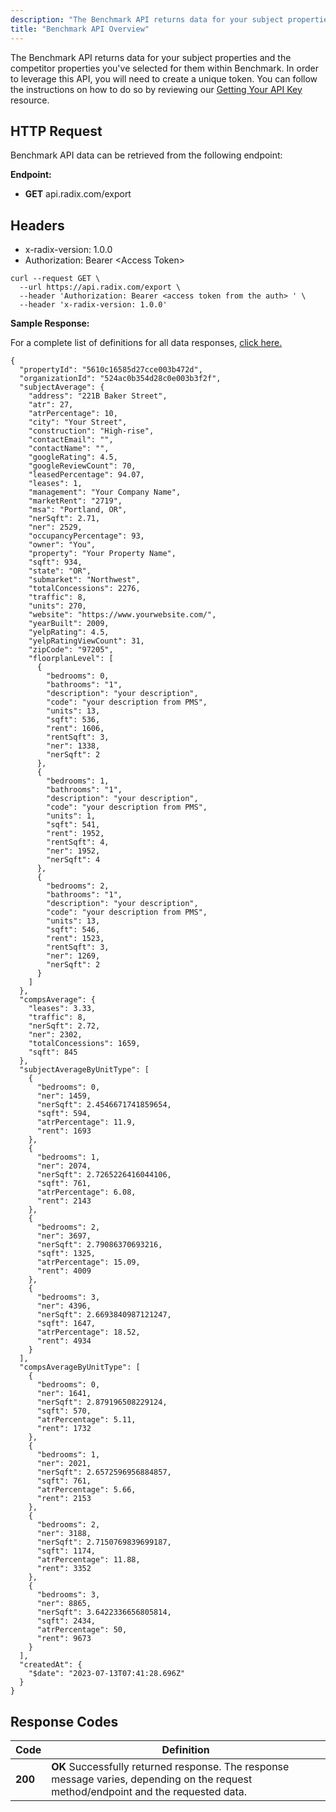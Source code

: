 ```yaml
---
description: "The Benchmark API returns data for your subject properties and the competitor properties youve selected for them within Benchmark In order to leverage this A..."
title: "Benchmark API Overview"
---
```


The Benchmark API returns data for your subject properties and the competitor properties you've selected for them within Benchmark. In order to leverage this API, you will need to create a unique token. You can follow the instructions on how to do so by reviewing our [Getting Your API Key](/radix/api/getting-your-api-key) resource.

## HTTP Request

Benchmark API data can be retrieved from the following endpoint:

**Endpoint:**

- **GET** api.radix.com/export

## Headers

- x-radix-version: 1.0.0
- Authorization: Bearer \<Access Token\>

```
curl --request GET \
  --url https://api.radix.com/export \
  --header 'Authorization: Bearer <access token from the auth> ' \
  --header 'x-radix-version: 1.0.0'
```

**Sample Response:**

For a complete list of definitions for all data responses, [click here.](api-response-data-definitions.mdx)

```
{
  "propertyId": "5610c16585d27cce003b472d",
  "organizationId": "524ac0b354d28c0e003b3f2f",
  "subjectAverage": {
    "address": "221B Baker Street",
    "atr": 27,
    "atrPercentage": 10,
    "city": "Your Street",
    "construction": "High-rise",
    "contactEmail": "",
    "contactName": "",
    "googleRating": 4.5,
    "googleReviewCount": 70,
    "leasedPercentage": 94.07,
    "leases": 1,
    "management": "Your Company Name",
    "marketRent": "2719",
    "msa": "Portland, OR",
    "nerSqft": 2.71,
    "ner": 2529,
    "occupancyPercentage": 93,
    "owner": "You",
    "property": "Your Property Name",
    "sqft": 934,
    "state": "OR",
    "submarket": "Northwest",
    "totalConcessions": 2276,
    "traffic": 8,
    "units": 270,
    "website": "https://www.yourwebsite.com/",
    "yearBuilt": 2009,
    "yelpRating": 4.5,
    "yelpRatingViewCount": 31,
    "zipCode": "97205",
    "floorplanLevel": [
      {
        "bedrooms": 0,
        "bathrooms": "1",
        "description": "your description",
        "code": "your description from PMS",
        "units": 13,
        "sqft": 536,
        "rent": 1606,
        "rentSqft": 3,
        "ner": 1338,
        "nerSqft": 2
      },
      {
        "bedrooms": 1,
        "bathrooms": "1",
        "description": "your description",
        "code": "your description from PMS",
        "units": 1,
        "sqft": 541,
        "rent": 1952,
        "rentSqft": 4,
        "ner": 1952,
        "nerSqft": 4
      },
      {
        "bedrooms": 2,
        "bathrooms": "1",
        "description": "your description",
        "code": "your description from PMS",
        "units": 13,
        "sqft": 546,
        "rent": 1523,
        "rentSqft": 3,
        "ner": 1269,
        "nerSqft": 2
      }
    ]
  },
  "compsAverage": {
    "leases": 3.33,
    "traffic": 8,
    "nerSqft": 2.72,
    "ner": 2302,
    "totalConcessions": 1659,
    "sqft": 845
  },
  "subjectAverageByUnitType": [
    {
      "bedrooms": 0,
      "ner": 1459,
      "nerSqft": 2.4546671741859654,
      "sqft": 594,
      "atrPercentage": 11.9,
      "rent": 1693
    },
    {
      "bedrooms": 1,
      "ner": 2074,
      "nerSqft": 2.7265226416044106,
      "sqft": 761,
      "atrPercentage": 6.08,
      "rent": 2143
    },
    {
      "bedrooms": 2,
      "ner": 3697,
      "nerSqft": 2.79086370693216,
      "sqft": 1325,
      "atrPercentage": 15.09,
      "rent": 4009
    },
    {
      "bedrooms": 3,
      "ner": 4396,
      "nerSqft": 2.6693840987121247,
      "sqft": 1647,
      "atrPercentage": 18.52,
      "rent": 4934
    }
  ],
  "compsAverageByUnitType": [
    {
      "bedrooms": 0,
      "ner": 1641,
      "nerSqft": 2.879196508229124,
      "sqft": 570,
      "atrPercentage": 5.11,
      "rent": 1732
    },
    {
      "bedrooms": 1,
      "ner": 2021,
      "nerSqft": 2.6572596956884857,
      "sqft": 761,
      "atrPercentage": 5.66,
      "rent": 2153
    },
    {
      "bedrooms": 2,
      "ner": 3188,
      "nerSqft": 2.7150769839699187,
      "sqft": 1174,
      "atrPercentage": 11.88,
      "rent": 3352
    },
    {
      "bedrooms": 3,
      "ner": 8865,
      "nerSqft": 3.6422336656805814,
      "sqft": 2434,
      "atrPercentage": 50,
      "rent": 9673
    }
  ],
  "createdAt": {
    "$date": "2023-07-13T07:41:28.696Z"
  }
}
```

## Response Codes

| Code    | Definition                                                                                                                           |
| ------- | ------------------------------------------------------------------------------------------------------------------------------------ |
| **200** | **OK** Successfully returned response. The response message varies, depending on the request method/endpoint and the requested data. |